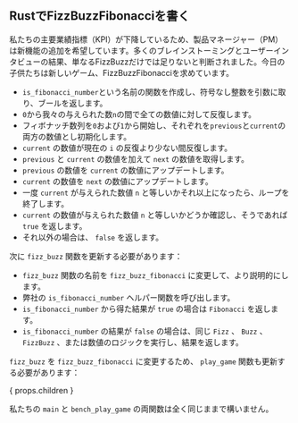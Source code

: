 
## RustでFizzBuzzFibonacciを書く

私たちの主要業績指標（KPI）が下降しているため、製品マネージャー（PM）は新機能の追加を希望しています。多くのブレインストーミングとユーザーインタビューの結果、単なるFizzBuzzだけでは足りないと判断されました。今日の子供たちは新しいゲーム、FizzBuzzFibonacciを求めています。

<FizzBuzzFibonacciRules />

<IsFibonacciNumberRustCode />

- `is_fibonacci_number`という名前の関数を作成し、符号なし整数を引数に取り、ブールを返します。
- `0`から我々の与えられた数`n`の間で全ての数値に対して反復します。
- フィボナッチ数列を`0`および`1`から開始し、それぞれを`previous`と`current`の両方の数値とし初期化します。
- `current` の数値が現在の `i` の反復より少ない間反復します。
- `previous` と `current` の数値を加えて `next` の数値を取得します。
- `previous` の数値を `current` の数値にアップデートします。
- `current` の数値を `next` の数値にアップデートします。
- 一度 `current` が与えられた数値 `n` と等しいかそれ以上になったら、ループを終了します。
- `current` の数値が与えられた数値 `n` と等しいかどうか確認し、そうであれば `true` を返します。
- それ以外の場合は、 `false` を返します。

次に `fizz_buzz` 関数を更新する必要があります：

<FizzBuzzFibonacciRustCode />

- `fizz_buzz` 関数の名前を `fizz_buzz_fibonacci` に変更して、より説明的にします。
- 弊社の `is_fibonacci_number` ヘルパー関数を呼び出します。
- `is_fibonacci_number` から得た結果が `true` の場合は `Fibonacci` を返します。
- `is_fibonacci_number` の結果が `false` の場合は、同じ `Fizz` 、 `Buzz` 、 `FizzBuzz` 、または数値のロジックを実行し、結果を返します。

`fizz_buzz` を `fizz_buzz_fibonacci` に変更するため、 `play_game` 関数も更新する必要があります：

{ props.children }

私たちの `main` と `bench_play_game` の両関数は全く同じままで構いません。